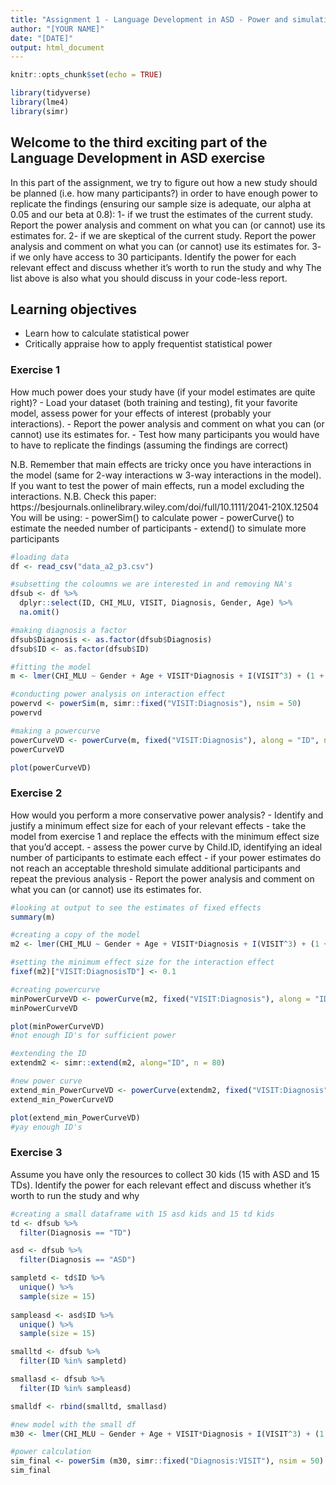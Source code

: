 ```yaml
---
title: "Assignment 1 - Language Development in ASD - Power and simulations"
author: "[YOUR NAME]"
date: "[DATE]"
output: html_document
---
```


```r
knitr::opts_chunk$set(echo = TRUE)
```

```r
library(tidyverse)
library(lme4)
library(simr)

```


## Welcome to the third exciting part of the Language Development in ASD exercise

In this part of the assignment, we try to figure out how a new study should be planned (i.e. how many participants?) in order to have enough power to replicate the findings (ensuring our sample size is adequate, our alpha at 0.05 and our beta at 0.8):
1- if we trust the estimates of the current study. Report the power analysis and comment on what you can (or cannot) use its estimates for.
2- if we are skeptical of the current study. Report the power analysis and comment on what you can (or cannot) use its estimates for.
3- if we only have access to 30 participants. Identify the power for each relevant effect and discuss whether it's worth to run the study and why
The list above is also what you should discuss in your code-less report.


## Learning objectives

- Learn how to calculate statistical power
- Critically appraise how to apply frequentist statistical power

### Exercise 1

How much power does your study have (if your model estimates are quite right)?
- Load your dataset (both training and testing), fit your favorite model, assess power for your effects of interest (probably your interactions).
- Report the power analysis and comment on what you can (or cannot) use its estimates for.
- Test how many participants you would have to have to replicate the findings (assuming the findings are correct)

N.B. Remember that main effects are tricky once you have interactions in the model (same for 2-way interactions w 3-way interactions in the model). If you want to test the power of main effects, run a model excluding the interactions.
N.B. Check this paper: https://besjournals.onlinelibrary.wiley.com/doi/full/10.1111/2041-210X.12504
You will be using:
- powerSim() to calculate power
- powerCurve() to estimate the needed number of participants
- extend() to simulate more participants

```r
#loading data
df <- read_csv("data_a2_p3.csv")

#subsetting the coloumns we are interested in and removing NA's
dfsub <- df %>% 
  dplyr::select(ID, CHI_MLU, VISIT, Diagnosis, Gender, Age) %>%  
  na.omit()

#making diagnosis a factor
dfsub$Diagnosis <- as.factor(dfsub$Diagnosis)
dfsub$ID <- as.factor(dfsub$ID)

#fitting the model
m <- lmer(CHI_MLU ~ Gender + Age + VISIT*Diagnosis + I(VISIT^3) + (1 + VISIT | ID), dfsub, REML = F)

#conducting power analysis on interaction effect 
powervd <- powerSim(m, simr::fixed("VISIT:Diagnosis"), nsim = 50)
powervd
```


```r
#making a powercurve
powerCurveVD <- powerCurve(m, fixed("VISIT:Diagnosis"), along = "ID", nsim = 50)
powerCurveVD

plot(powerCurveVD)
```


### Exercise 2

How would you perform a more conservative power analysis?
- Identify and justify a minimum effect size for each of your relevant effects
- take the model from exercise 1 and replace the effects with the minimum effect size that you'd accept.
- assess the power curve by Child.ID, identifying an ideal number of participants to estimate each effect
- if your power estimates do not reach an acceptable threshold simulate additional participants and repeat the previous analysis
- Report the power analysis and comment on what you can (or cannot) use its estimates for.

```r
#looking at output to see the estimates of fixed effects
summary(m)

#creating a copy of the model
m2 <- lmer(CHI_MLU ~ Gender + Age + VISIT*Diagnosis + I(VISIT^3) + (1 + VISIT | ID), dfsub, REML = F)

#setting the minimum effect size for the interaction effect 
fixef(m2)["VISIT:DiagnosisTD"] <- 0.1

#creating powercurve 
minPowerCurveVD <- powerCurve(m2, fixed("VISIT:Diagnosis"), along = "ID", nsim = 50)
minPowerCurveVD

plot(minPowerCurveVD)
#not enough ID's for sufficient power 

#extending the ID
extendm2 <- simr::extend(m2, along="ID", n = 80)

#new power curve
extend_min_PowerCurveVD <- powerCurve(extendm2, fixed("VISIT:Diagnosis"), along = "ID", nsim = 50)
extend_min_PowerCurveVD

plot(extend_min_PowerCurveVD)
#yay enough ID's
```


### Exercise 3

Assume you have only the resources to collect 30 kids (15 with ASD and 15 TDs). Identify the power for each relevant effect and discuss whether it's worth to run the study and why


```r
#creating a small dataframe with 15 asd kids and 15 td kids
td <- dfsub %>% 
  filter(Diagnosis == "TD")

asd <- dfsub %>% 
  filter(Diagnosis == "ASD")

sampletd <- td$ID %>% 
  unique() %>% 
  sample(size = 15)
  
sampleasd <- asd$ID %>% 
  unique() %>% 
  sample(size = 15)

smalltd <- dfsub %>% 
  filter(ID %in% sampletd) 

smallasd <- dfsub %>% 
  filter(ID %in% sampleasd)

smalldf <- rbind(smalltd, smallasd)

#new model with the small df
m30 <- lmer(CHI_MLU ~ Gender + Age + VISIT*Diagnosis + I(VISIT^3) + (1 + VISIT | ID), smalldf, REML = F)

#power calculation
sim_final <- powerSim (m30, simr::fixed("Diagnosis:VISIT"), nsim = 50)
sim_final
```


